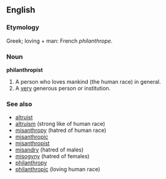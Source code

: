 ==English==

===Etymology===
Greek; loving + man: French ''philanthrope''.

===Noun===
'''philanthropist'''
#A person who loves mankind (the human race) in general.
#A [[very]] generous person or institution.

===See also===
*[[altruist]]
*[[altruism]] (strong like of human race)
*[[misanthropy]] (hatred of human race)
*[[misanthropic]]
*[[misanthropist]]
*[[misandry]] (hatred of males)
*[[misogyny]] (hatred of females)
*[[philanthropy]]
*[[philanthropic]] (loving human race)